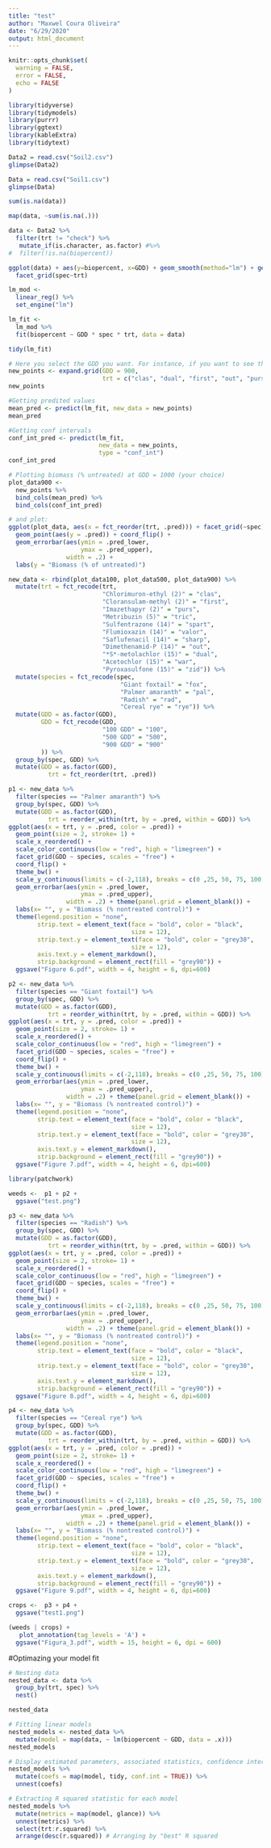 ```yaml
---
title: "test"
author: "Maxwel Coura Oliveira"
date: "6/29/2020"
output: html_document
---
```


```r
knitr::opts_chunk$set(
  warning = FALSE,
  error = FALSE,
  echo = FALSE
)
```


```r
library(tidyverse)
library(tidymodels)
library(purrr)
library(ggtext)
library(kableExtra)
library(tidytext)
```

```r
Data2 = read.csv("Soil2.csv")
glimpse(Data2)
```


```r
Data = read.csv("Soil1.csv")
glimpse(Data)
```

```r
sum(is.na(data))
```



```r
map(data, ~sum(is.na(.)))
```


```r
data <- Data2 %>% 
  filter(trt != "check") %>% 
   mutate_if(is.character, as.factor) #%>% 
#  filter(!is.na(biopercent))
```

```r
ggplot(data) + aes(y=biopercent, x=GDD) + geom_smooth(method="lm") + geom_point(alpha=0.1) +
  facet_grid(spec~trt) 
```

```r
lm_mod <- 
  linear_reg() %>% 
  set_engine("lm")
```


```r
lm_fit <- 
  lm_mod %>% 
  fit(biopercent ~ GDD * spec * trt, data = data)

tidy(lm_fit)
```


```r
# Here you select the GDD you want. For instance, if you want to see the residual at the end season, you add GDD>1000
new_points <- expand.grid(GDD = 900, 
                          trt = c("clas", "dual", "first", "out", "purs", "sharp", "spart", "tric", "valor", "war", "zid"), spec= c("fox", "pal", "rad", "rye"))
new_points
```

```r
#Getting predited values
mean_pred <- predict(lm_fit, new_data = new_points)
mean_pred
```

```r
#Getting conf intervals
conf_int_pred <- predict(lm_fit, 
                         new_data = new_points, 
                         type = "conf_int")
conf_int_pred
```




```r
# Plotting biomass (% untreated) at GDD = 1000 (your choice)
plot_data900 <- 
  new_points %>% 
  bind_cols(mean_pred) %>% 
  bind_cols(conf_int_pred)

# and plot:
ggplot(plot_data, aes(x = fct_reorder(trt, .pred))) + facet_grid(~spec) +
  geom_point(aes(y = .pred)) + coord_flip() +
  geom_errorbar(aes(ymin = .pred_lower, 
                    ymax = .pred_upper),
                width = .2) + 
  labs(y = "Biomass (% of untreated)")
```

```r
new_data <- rbind(plot_data100, plot_data500, plot_data900) %>% 
  mutate(trt = fct_recode(trt,
                          "Chlorimuron-ethyl (2)" = "clas", 
                          "Cloransulam-methyl (2)" = "first", 
                          "Imazethapyr (2)" = "purs", 
                          "Metribuzin (5)" = "tric", 
                          "Sulfentrazone (14)" = "spart",  
                          "Flumioxazin (14)" = "valor", 
                          "Saflufenacil (14)" = "sharp", 
                          "Dimethenamid-P (14)" = "out", 
                          "*S*-metolachlor (15)" = "dual", 
                          "Acetochlor (15)" = "war", 
                          "Pyroxasulfone (15)" = "zid")) %>% 
  mutate(species = fct_recode(spec,
                               "Giant foxtail" = "fox",
                               "Palmer amaranth" = "pal",
                               "Radish" = "rad",
                               "Cereal rye" = "rye")) %>% 
  mutate(GDD = as.factor(GDD), 
         GDD = fct_recode(GDD,
                          "100 GDD" = "100",
                          "500 GDD" = "500",
                          "900 GDD" = "900"
         )) %>% 
  group_by(spec, GDD) %>% 
  mutate(GDD = as.factor(GDD),
           trt = fct_reorder(trt, .pred))
```


```r
p1 <- new_data %>% 
  filter(species == "Palmer amaranth") %>% 
  group_by(spec, GDD) %>% 
  mutate(GDD = as.factor(GDD),
           trt = reorder_within(trt, by = .pred, within = GDD)) %>% 
ggplot(aes(x = trt, y = .pred, color = .pred)) + 
  geom_point(size = 2, stroke= 1) + 
  scale_x_reordered() +
  scale_color_continuous(low = "red", high = "limegreen") +
  facet_grid(GDD ~ species, scales = "free") + 
  coord_flip() + 
  theme_bw() +
  scale_y_continuous(limits = c(-2,118), breaks = c(0 ,25, 50, 75, 100)) +
  geom_errorbar(aes(ymin = .pred_lower, 
                    ymax = .pred_upper),
                width = .2) + theme(panel.grid = element_blank()) +
  labs(x= "", y = "Biomass (% nontreated control)") + 
  theme(legend.position = "none",
        strip.text = element_text(face = "bold", color = "black",
                                  size = 12),
        strip.text.y = element_text(face = "bold", color = "grey30",
                                  size = 12),
        axis.text.y = element_markdown(),
        strip.background = element_rect(fill = "grey90")) +
  ggsave("Figure 6.pdf", width = 4, height = 6, dpi=600)
```

```r
p2 <- new_data %>% 
  filter(species == "Giant foxtail") %>% 
  group_by(spec, GDD) %>% 
  mutate(GDD = as.factor(GDD),
           trt = reorder_within(trt, by = .pred, within = GDD)) %>% 
ggplot(aes(x = trt, y = .pred, color = .pred)) + 
  geom_point(size = 2, stroke= 1) + 
  scale_x_reordered() +
  scale_color_continuous(low = "red", high = "limegreen") +
  facet_grid(GDD ~ species, scales = "free") + 
  coord_flip() + 
  theme_bw() +
  scale_y_continuous(limits = c(-2,118), breaks = c(0 ,25, 50, 75, 100)) +
  geom_errorbar(aes(ymin = .pred_lower, 
                    ymax = .pred_upper),
                width = .2) + theme(panel.grid = element_blank()) +
  labs(x= "", y = "Biomass (% nontreated control)") + 
  theme(legend.position = "none",
        strip.text = element_text(face = "bold", color = "black",
                                  size = 12),
        strip.text.y = element_text(face = "bold", color = "grey30",
                                  size = 12),
        axis.text.y = element_markdown(),
        strip.background = element_rect(fill = "grey90")) +
  ggsave("Figure 7.pdf", width = 4, height = 6, dpi=600)
```



```r
library(patchwork)

weeds <-  p1 + p2 +
  ggsave("test.png")
```


```r
p3 <- new_data %>% 
  filter(species == "Radish") %>% 
  group_by(spec, GDD) %>% 
  mutate(GDD = as.factor(GDD),
           trt = reorder_within(trt, by = .pred, within = GDD)) %>% 
ggplot(aes(x = trt, y = .pred, color = .pred)) + 
  geom_point(size = 2, stroke= 1) +  
  scale_x_reordered() +
  scale_color_continuous(low = "red", high = "limegreen") +
  facet_grid(GDD ~ species, scales = "free") + 
  coord_flip() + 
  theme_bw() +
  scale_y_continuous(limits = c(-2,118), breaks = c(0 ,25, 50, 75, 100)) +
  geom_errorbar(aes(ymin = .pred_lower, 
                    ymax = .pred_upper),
                width = .2) + theme(panel.grid = element_blank()) +
  labs(x= "", y = "Biomass (% nontreated control)") + 
  theme(legend.position = "none",
        strip.text = element_text(face = "bold", color = "black",
                                  size = 12),
        strip.text.y = element_text(face = "bold", color = "grey30",
                                  size = 12),
        axis.text.y = element_markdown(),
        strip.background = element_rect(fill = "grey90")) +
  ggsave("Figure 8.pdf", width = 4, height = 6, dpi=600)
```

```r
p4 <- new_data %>% 
  filter(species == "Cereal rye") %>% 
  group_by(spec, GDD) %>% 
  mutate(GDD = as.factor(GDD),
           trt = reorder_within(trt, by = .pred, within = GDD)) %>% 
ggplot(aes(x = trt, y = .pred, color = .pred)) + 
  geom_point(size = 2, stroke= 1) + 
  scale_x_reordered() +
  scale_color_continuous(low = "red", high = "limegreen") +
  facet_grid(GDD ~ species, scales = "free") + 
  coord_flip() + 
  theme_bw() +
  scale_y_continuous(limits = c(-2,118), breaks = c(0 ,25, 50, 75, 100)) +
  geom_errorbar(aes(ymin = .pred_lower, 
                    ymax = .pred_upper),
                width = .2) + theme(panel.grid = element_blank()) +
  labs(x= "", y = "Biomass (% nontreated control)") + 
  theme(legend.position = "none",
        strip.text = element_text(face = "bold", color = "black",
                                  size = 12),
        strip.text.y = element_text(face = "bold", color = "grey30",
                                  size = 12),
        axis.text.y = element_markdown(),
        strip.background = element_rect(fill = "grey90")) +
  ggsave("Figure 9.pdf", width = 4, height = 6, dpi=600)
```


```r
crops <-  p3 + p4 +
  ggsave("test1.png")
```




```r
(weeds | crops) +
   plot_annotation(tag_levels = 'A') +
  ggsave("Figura_3.pdf", width = 15, height = 6, dpi = 600)
```



#Optimazing your model fit

```r
# Nesting data
nested_data <- data %>% 
  group_by(trt, spec) %>% 
  nest()

nested_data
```

```r
# Fitting linear models
nested_models <- nested_data %>% 
  mutate(model = map(data, ~ lm(biopercent ~ GDD, data = .x))) 
nested_models
```

```r
# Display estimated parameters, associated statistics, confidence intervals
nested_models %>% 
  mutate(coefs = map(model, tidy, conf.int = TRUE)) %>% 
  unnest(coefs)
```

```r
# Extracting R squared statistic for each model
nested_models %>% 
  mutate(metrics = map(model, glance)) %>% 
  unnest(metrics) %>% 
  select(trt:r.squared) %>% 
  arrange(desc(r.squared)) # Arranging by "best" R squared
```





